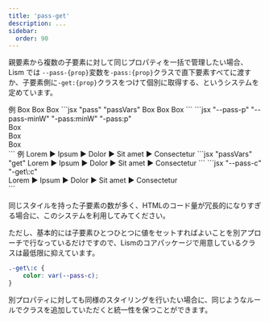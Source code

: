 ```yaml
---
title: 'pass-get'
description: ...
sidebar: 
  order: 90
---
```




親要素から複数の子要素に対して同じプロパティを一括で管理したい場合、Lism では `--pass-{prop}`変数を`-pass:{prop}`クラスで直下要素すべてに渡すか、子要素側に`-get:{prop}`クラスをつけて個別に取得する、というシステムを定めています。


<Preview>
	<PreviewTitle>例</PreviewTitle>
	<PreviewArea p='30'>
		<Flex variant='cluster' pass='minW,p' passVars={{p: '20 30', minW:'5rem'}} g='20' ta='c'>
			<Box bd>Box</Box>
			<Box bd>Box</Box>
			<Box bd>Box</Box>
		</Flex>
	</PreviewArea>
	<PreviewCode label='JSX' slot='tab'>
		```jsx "pass" "passVars"
		<Flex variant='cluster' pass='minW,p' passVars={{p: '20 30', minW:'5rem'}} g='20' ta='c'>
			<Box bd>Box</Box>
			<Box bd>Box</Box>
			<Box bd>Box</Box>
		</Flex>
		```
	</PreviewCode>
	<PreviewCode slot="tab" label="HTML">
	```jsx "--pass-p" "--pass-minW" "-pass:minW" "-pass:p"
	<div class="l--flex l--flex--cluster -ta:c -g:20 -pass:minW -pass:p" style="--pass-p:var(--s--20) var(--s--30);--pass-minW:5rem">
		<div class="l--box -bd:">Box</div>
		<div class="l--box -bd:">Box</div>
		<div class="l--box -bd:">Box</div>
	</div>
	```
	</PreviewCode>
</Preview>


<Preview>
	<PreviewTitle>例</PreviewTitle>
	<PreviewArea p='30'>
		<Flex variant='cluster' g='20' passVars={{c: 'red'}}>
			<span>Lorem</span>
			<Lism tag='span' get='c'>▶</Lism>
			<span>Ipsum</span>
			<Lism tag='span' get='c'>▶</Lism>
			<span>Dolor</span>
			<Lism tag='span' get='c'>▶</Lism>
			<span>Sit amet</span>
			<Lism tag='span' get='c'>▶</Lism>
			<span>Consectetur</span>
		</Flex>
	</PreviewArea>
	<PreviewCode slot="tab" label="HTML">
	```jsx "passVars" "get"
	<Flex variant='cluster' g='20' passVars={{c: 'red'}}>
		<span>Lorem</span>
		<Lism tag='span' get='c'>▶</Lism>
		<span>Ipsum</span>
		<Lism tag='span' get='c'>▶</Lism>
		<span>Dolor</span>
		<Lism tag='span' get='c'>▶</Lism>
		<span>Sit amet</span>
		<Lism tag='span' get='c'>▶</Lism>
		<span>Consectetur</span>
	</Cluster>
	```
	</PreviewCode>
	<PreviewCode slot="tab" label="HTML">
	```jsx "--pass-c" "-get\:c"
	<div class="l--flex l--flex--cluster -g:20" style="--pass-c:var(--red)">
		<span>Lorem</span>
		<span class="-get:c">▶</span>
		<span>Ipsum</span>
		<span class="-get:c">▶</span>
		<span>Dolor</span>
		<span class="-get:c">▶</span>
		<span>Sit amet</span>
		<span class="-get:c">▶</span>
		<span>Consectetur</span>
	</div>
	```
	</PreviewCode>
</Preview>

同じスタイルを持った子要素の数が多く、HTMLのコード量が冗長的になりすぎる場合に、このシステムを利用してみてください。

ただし、基本的には子要素ひとつひとつに値をセットすればよいことを別アプローチで行なっているだけですので、Lismのコアパッケージで用意しているクラスは最低限に抑えています。

```css
.-get\:c {
	color: var(--pass-c);
}
```

別プロパティに対しても同様のスタイリングを行いたい場合に、同じようなルールでクラスを追加していただくと統一性を保つことができます。

